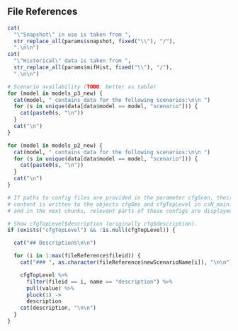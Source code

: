 ## File References


```r
cat(
  "\"Snapshot\" in use is taken from ", 
  str_replace_all(params$snapshot, fixed("\\"), "/"),
  ".\n\n")
cat(
  "\"Historical\" data is taken from ", 
  str_replace_all(params$mifHist, fixed("\\"), "/"),
  ".\n\n")

# Scenario availability (TODO: better as table)
for (model in models_p3_new) {
  cat(model, " contains data for the following scenarios:\n\n ")
  for (s in unique(data[data$model == model, "scenario"])) {
    cat(paste0(s, "\n"))
  }
  cat("\n")
}

for (model in models_p2_new) {
  cat(model, " contains data for the following scenarios:\n\n ")
  for (s in unique(data[data$model == model, "scenario"])) {
    cat(paste0(s, "\n"))
  }
  cat("\n")
}
```


```r
# If paths to config files are provided in the parameter cfgScen, their
# content is written to the objects cfgGms and cfgTopLevel in csN_main.Rmd. Here
# and in the next chunks, relevant parts of these configs are displayed.

# Show cfgTopLevel$description (originally cfg$description).
if (exists("cfgTopLevel") && !is.null(cfgTopLevel)) {

  cat("## Descriptions\n\n")

  for (i in 1:max(fileReference$fileid)) {
    cat("### ", as.character(fileReference$newScenarioName[i]), "\n\n")

    cfgTopLevel %>%
      filter(fileid == i, name == "description") %>%
      pull(value) %>%
      pluck(1) ->
      description
    cat(description, "\n\n")
  }
}
```

\newpage
